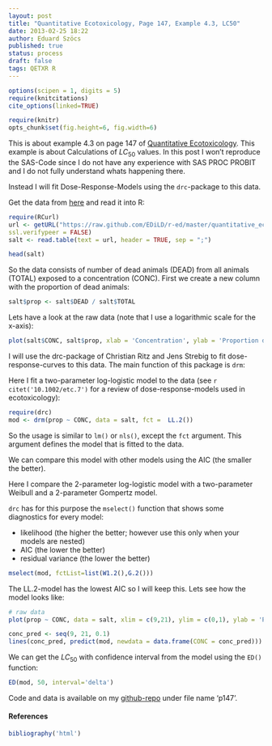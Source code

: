 ```yaml
---
layout: post
title: "Quantitative Ecotoxicology, Page 147, Example 4.3, LC50"
date: 2013-02-25 18:22
author: Eduard Szöcs
published: true
status: process
draft: false
tags: QETXR R
---
```

```r
options(scipen = 1, digits = 5)
require(knitcitations)
cite_options(linked=TRUE)
```
```r
require(knitr)
opts_chunk$set(fig.height=6, fig.width=6)
```

This is about example 4.3 on page 147 of [Quantitative Ecotoxicology](http://www.crcpress.com/product/isbn/9781439835647). This example is about Calculations of $LC_{50}$ values.
In this post I won't reproduce the SAS-Code since I do not have any experience with SAS PROC PROBIT and I do not fully understand whats happening there.

Instead I will fit Dose-Response-Models using the `drc`-package to this data.


Get the data from [here](https://raw.github.com/EDiLD/r-ed/master/quantitative_ecotoxicology/data/p147.csv) and read it into R:

```r
require(RCurl)
url <- getURL("https://raw.github.com/EDiLD/r-ed/master/quantitative_ecotoxicology/data/p147.csv",
ssl.verifypeer = FALSE)
salt <- read.table(text = url, header = TRUE, sep = ";")
```
```r
head(salt)
```

So the data consists of number of dead animals (DEAD) from all animals (TOTAL) exposed to a concentration (CONC).
First we create a new column with the proportion of dead animals:

```r
salt$prop <- salt$DEAD / salt$TOTAL
```

Lets have a look at the raw data (note that I use a logarithmic scale for the x-axis):
```r
plot(salt$CONC, salt$prop, xlab = 'Concentration', ylab = 'Proportion dead', log='x')
```


I will use the drc-package of Christian Ritz and Jens Strebig to fit dose-response-curves to this data. The main function of this package is `drm`:


Here I fit a two-parameter log-logistic model to the data (see `r citet('10.1002/etc.7')` for a review of dose-response-models used in ecotoxicology):
```r
require(drc)
mod <- drm(prop ~ CONC, data = salt, fct =  LL.2())
```

So the usage is similar to `lm()` or `nls()`, except the `fct` argument. This argument defines the model that is fitted to the data.

We can compare this model with other models using the AIC (the smaller the better). 

Here I compare the 2-parameter log-logistic model with a two-parameter Weibull and a 2-parameter Gompertz model. 

`drc` has for this purpose the `mselect()` function that shows some diagnostics for every model:

* likelihood (the higher the better; however use this only when your models are nested)
* AIC (the lower the better)
* residual variance (the lower the better)

```r
mselect(mod, fctList=list(W1.2(),G.2()))
```

The LL.2-model has the lowest AIC so I will keep this. 
Lets see how the model looks like:
```r
# raw data
plot(prop ~ CONC, data = salt, xlim = c(9,21), ylim = c(0,1), ylab = 'Proportion dead', xlab = 'Concentration')

conc_pred <- seq(9, 21, 0.1)
lines(conc_pred, predict(mod, newdata = data.frame(CONC = conc_pred)))
```

We can get the $LC_{50}$ with confidence interval from the model using the `ED()` function:
```r
ED(mod, 50, interval='delta')
```

Code and data is available on my [github-repo](https://github.com/EDiLD/r-ed/tree/master/quantitative_ecotoxicology) under file name 'p147'.

#### References

```r
bibliography('html')
```

